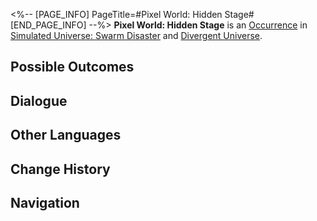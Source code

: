 <%-- [PAGE_INFO]
PageTitle=#Pixel World: Hidden Stage#
[END_PAGE_INFO] --%>
{{Stub}}
{{Simulated Universe Event Infobox
|id            = 19401
|title         = 
|image         = Occurrence Pixel World.png
|domains_su    = 
|domains_swarm = Unknown
|domains_gng   = Unknown
|domains_du    = Unknown
|domains_und   = Unknown
|requirements  = 
|prev          = 
|next          = 
|characters    = 
|factions      = 
|order         = 066
|order_du      = 061
}}
'''Pixel World: Hidden Stage''' is an [[Divergent Universe/Occurrence|Occurrence]] in [[Simulated Universe: Swarm Disaster]] and [[Divergent Universe]].

==Possible Outcomes==
{{Possible Outcomes
|choice_1 = Choose number four! It has a tiny bow!
|result_1 = Obtain three random 1-star Blessings.
|modes_1  = gng,swarm

|choice_2 = Choose number three. Its teeth are rusted...
|result_2 = Obtain 1 cheat chances.
|modes_2  = gng,swarm

|choice_3 = Choose number two. It snores like Andatur Zazzalo.
|result_3 = Enhance two random Blessings of 2- to 3-star rarity.
|modes_3  = gng,swarm

|choice_4 = Choose number four! It has a tiny bow!
|result_4 = Obtain 2 Blessing(s) of the Path required for the Equation.
|modes_4  = du

|choice_5 = Choose number three. Its teeth are rusted...
|result_5 = Obtain 1 Equation(s) of 1- to 3-star rarity.
|modes_5  = du

|choice_6 = Choose number two. It snores like Andatur Zazzalo.
|result_6 = Enhance 5 random Blessing(s) of 2- to 3-star rarity.
|modes_6  = du

|choice_7 = Choose number four! It has a tiny bow!
|result_7 = Obtain 6 random Component(s).
|modes_7  = und

|choice_8 = Choose number three. Its teeth are rusted...
|result_8 = Obtain 1 Scepter(s) of 3-star rarity.
|modes_8  = und

|choice_9 = Choose number two. It snores like Andatur Zazzalo.
|result_9 = Obtain 1 Decision Component(s).
|modes_9  = und
}}
<!--
==Gameplay Notes==
* 
-->
==Dialogue==
{{Dialogue Start}}
:{{tx}}
{{Dialogue End}}

==Other Languages==
{{Other Languages
|en   = Pixel World: Hidden Stage
|zhs  = 像素世界•隐藏关
|zht  = 像素世界•隱藏關
|ja   = ピクセルワールド・{{Rubi|隠|かく}}しステージ
|ko   = 픽셀 월드•히든 스테이지
|es   = Mundo de píxeles: Mecanismo invisible
|fr   = Monde pixélisé&nbsp;: Niveau caché
|ru   = Пиксельный мир: Тайный уровень
|th   = โลกพิกเซล: กลไกซ่อนเร้น
|vi   = Thế Giới Pixel - Ải Ẩn
|de   = Pixelwelt: Versteckte Etappe
|id   = Dunia Piksel: Stage Tersembunyi
|pt   = Mundo Pixelado: Estágio Oculto
}}

==Change History==
{{Change History|1.3}}

==Navigation==
{{Occurrence Navbox}}